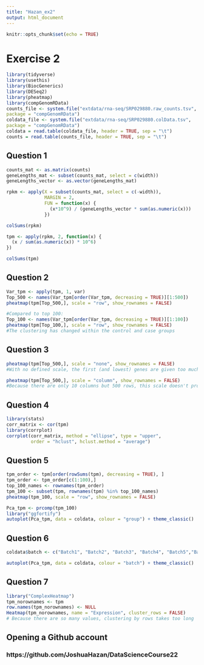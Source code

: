 ---
title: "Hazan_ex2"
output: html_document
---

```{r setup, include=FALSE}
knitr::opts_chunk$set(echo = TRUE)
```

# Exercise 2

```{r loading the datasets}
library(tidyverse)
library(usethis)
library(BiocGenerics)
library(DESeq2)
library(pheatmap)
library(compGenomRData)
counts_file <- system.file("extdata/rna-seq/SRP029880.raw_counts.tsv",
package = "compGenomRData")
coldata_file <- system.file("extdata/rna-seq/SRP029880.colData.tsv",
package = "compGenomRData")
coldata = read.table(coldata_file, header = TRUE, sep = "\t")
counts = read.table(counts_file, header = TRUE, sep = "\t")
```

## Question 1
```{r}
counts_mat <- as.matrix(counts)
geneLengths_mat <- subset(counts_mat, select = c(width))
geneLengths_vector <- as.vector(geneLengths_mat)

rpkm <- apply(X = subset(counts_mat, select = c(-width)),
              MARGIN = 2,
              FUN = function(x) {
                (x*10^9) / (geneLengths_vector * sum(as.numeric(x)))
              })

colSums(rpkm)

tpm <- apply(rpkm, 2, function(x) {
  (x / sum(as.numeric(x)) * 10^6)
})

colSums(tpm)
```

## Question 2
```{r}
Var_tpm <- apply(tpm, 1, var)
Top_500 <- names(Var_tpm[order(Var_tpm, decreasing = TRUE)][1:500])
pheatmap(tpm[Top_500,], scale = "row", show_rownames = FALSE)

#Compared to top 100:
Top_100 <- names(Var_tpm[order(Var_tpm, decreasing = TRUE)][1:100])
pheatmap(tpm[Top_100,], scale = "row", show_rownames = FALSE)
#The clustering has changed within the control and case groups
```

## Question 3
```{r}
pheatmap(tpm[Top_500,], scale = "none", show_rownames = FALSE)
#With no defined scale, the first (and lowest) genes are given too much space

pheatmap(tpm[Top_500,], scale = "column", show_rownames = FALSE)
#Because there are only 10 columns but 500 rows, this scale doesn't properly show us the rows
```

## Question 4
```{r}
library(stats)
corr_matrix <- cor(tpm)
library(corrplot)
corrplot(corr_matrix, method = "ellipse", type = "upper", 
         order = "hclust", hclust.method = "average")
```

## Question 5
```{r}
tpm_order <- tpm[order(rowSums(tpm), decreasing = TRUE), ]
tpm_order <- tpm_order[c(1:100),]
top_100_names <- rownames(tpm_order)
tpm_100 <- subset(tpm, rownames(tpm) %in% top_100_names)
pheatmap(tpm_100, scale = "row", show_rownames = FALSE)

Pca_tpm <- prcomp(tpm_100)
library("ggfortify")
autoplot(Pca_tpm, data = coldata, colour = "group") + theme_classic()
```

## Question 6
```{r}
coldata$batch <- c("Batch1", "Batch2", "Batch3", "Batch4", "Batch5","Batch1", "Batch2", "Batch3", "Batch4", "Batch5")

autoplot(Pca_tpm, data = coldata, colour = "batch") + theme_classic()
```

## Question 7
```{r}
library("ComplexHeatmap")
tpm_norownames <- tpm
row.names(tpm_norownames) <- NULL
Heatmap(tpm_norownames, name = "Expression", cluster_rows = FALSE)
# Because there are so many values, clustering by rows takes too long
```

## Opening a Github account
### https://github.com/JoshuaHazan/DataScienceCourse22






